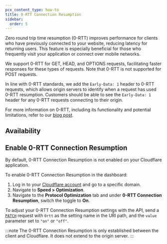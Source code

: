 ```yaml
---
pcx_content_type: how-to
title: 0-RTT Connection Resumption
sidebar:
  order: 5
---
```



Zero round trip time resumption (0-RTT) improves performance for clients who have previously connected to your website, reducing latency for returning users. This feature is especially beneficial for those who frequently visit your application or connect over mobile networks.

We support 0-RTT for GET, HEAD, and OPTIONS requests, facilitating faster responses for these types of requests. Note that 0-RTT is not supported for POST requests.

In line with 0-RTT standards, we add the `Early-Data: 1` header to 0-RTT requests, which allows origin servers to identify when a request has used 0-RTT resumption. Customers should be able to see the `Early-Data: 1` header for any 0-RTT requests connecting to their origin.

For more information on 0-RTT, including its functionality and potential limitations, refer to our [blog post](https://blog.cloudflare.com/even-faster-connection-establishment-with-quic-0-rtt-resumption/).

## Availability

<FeatureTable id="network.0_rtt" />

## Enable 0-RTT Connection Resumption

By default, 0-RTT Connection Resumption is not enabled on your Cloudflare application.

<Tabs syncKey="dashPlusAPI"> <TabItem label="Dashboard">

To enable 0-RTT Connection Resumption in the dashboard:

1. Log in to your [Cloudflare account](https://dash.cloudflare.com) and go to a specific domain.
2. Navigate to **Speed > Optimization**.
3. Navigate to the **Protocol Optimization** tab and under **0-RTT Connection Resumption**, switch the toggle to **On**.

</TabItem> <TabItem label="API">

To adjust your 0-RTT Connection Resumption settings with the API, send a [`PATCH`](/api/resources/zones/subresources/settings/methods/edit/) request with `0rtt` as the setting name in the URI path, and the `value` parameter set to `"on"` or `"off"`.

</TabItem> </Tabs>

:::note
The 0-RTT Connection Resumption is only established between the client and Cloudflare. It does not extend to the origin server.
:::
